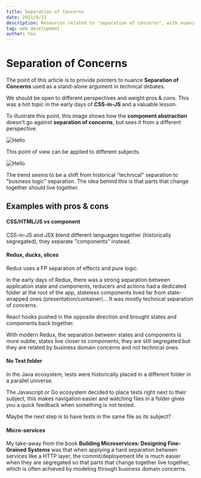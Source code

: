 ```yaml
---
title: Separation of Concerns
date: 2021/9/23
description: Resources related to "separation of concerns", with nuance...
tag: web development
author: You
---
```



# Separation of Concerns

The point of this article is to provide pointers to nuance **Separation of Concerns** used as a stand-alone argument in technical debates.

We should be open to different perspectives and weight pros & cons. This was a hot topic in the early days of **CSS-in-JS** and a valuable lesson.

To illustrate this point, this image shows how the **component abstraction** doesn't go against **separation of concerns**, but sees it from a different perspective:

<Image
  src="/images/separation-of-concern_component.jpeg"
  alt="Hello"
  width={1024}
  height={768}
/>

This point of view can be applied to different subjects.

<Image
  src="/images/separation-of-concern_db.jpeg"
  alt="Hello"
  width={1024}
  height={768}
/>

The trend seems to be a shift from historical "technical" separation to "business logic" separation. The idea behind this is that parts that change together should live together.

## Examples with pros & cons

#### CSS/HTML/JS vs component

CSS-in-JS and JSX blend different languages together (historically segregated), they separate "components" instead.

#### Redux, ducks, slices

Redux uses a FP separation of effects and pure logic.

In the early days of Redux, there was a strong separation between application state and components, reducers and actions had a dedicated folder at the root of the app, stateless components lived far from state-wrapped ones (presentation/container)... It was mostly technical separation of concerns.

React hooks pushed in the opposite direction and brought states and components back together.

With modern Redux, the separation between states and components is more subtle, states live closer to components, they are still segregated but they are related by business domain concerns and not technical ones.

#### No Test folder

In the Java ecosystem, tests were historically placed in a different folder in a parallel universe.

The Javascript or Go ecosystem decided to place tests right next to their subject, this makes navigation easier and watching files in a folder gives you a quick feedback when something is not tested.

Maybe the next step is to have tests in the same file as its subject?

#### Micro-services

My take-away from the book **Building Microservices: Designing Fine-Grained Systems** was that when applying a hard separation between services like a HTTP layer, the commit/deployement life is much easier when they are segregated so that parts that change together live together, which is often achieved by modeling through business domain concerns.
